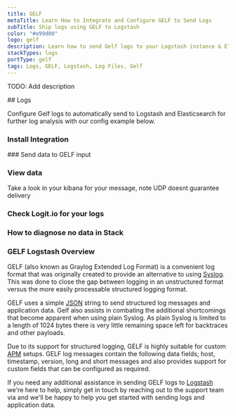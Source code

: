 ```yaml
---
title: GELF
metaTitle: Learn How to Integrate and Configure GELF to Send Logs
subTitle: Ship logs using GELF to Logstash
color: "#e99d00"
logo: gelf
description: Learn how to send Gelf logs to your Logstash instance & Elastic Stack - Ship over 100 log data types fast with Logit.io & simplify your log analysis.
stackTypes: logs
portType: gelf
tags: Logs, GELF, Logstash, Log Files, Gelf
---
```


TODO: Add description

<Steps>
  ## Logs

  Configure Gelf logs to automatically send to Logstash and Elasticsearch for further log analysis with our config example below.
  
  ### Install Integration
  <InstallIntegration/>
  ### Send data to GELF input

  <SendDataToGelf />

  ### View data

  Take a look in your kibana for your message, note UDP doesnt guarantee delivery

  ### Check Logit.io for your logs
  <LaunchStack utmMedium="logs" utmCampaign="gelf" source="gelf" />

  ### How to diagnose no data in Stack

  <DiagnoseNoData />

</Steps>

### GELF Logstash Overview

GELF (also known as Graylog Extended Log Format) is a convenient log format that was 
originally created to provide an alternative to using [Syslog](/integrations/log-management/protocols/syslog). 
This was done to close the gap between logging in an unstructured 
format versus the more easily processable structured logging format.

GELF uses a simple [JSON](/integrations/log-management/data-types/json) string 
to send structured log messages and application data. Gelf also assists 
in combating the additional shortcomings that become apparent when using 
plain Syslog. As plain Syslog is limited to a length of 1024 bytes there 
is very little remaining space left for backtraces and other payloads. 

Due to its support for structured logging, GELF is highly suitable for 
custom [APM](https://logit.io/platform/observability/application-performance-monitoring/) setups. 
GELF log messages contain the following data fields; host, timestamp, 
version, long and short messages and also provides support for custom 
fields that can be configured as required.

If you need any additional assistance in sending GELF logs 
to [Logstash](/integrations/log-management/shippers/logstash) we're here 
to help, simply get in touch by reaching out to the support team 
via <IntercomButton text="live chat" /> and we'll be happy to help you 
get started with sending logs and application data.